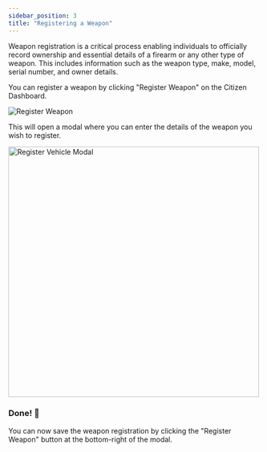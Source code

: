 ```yaml
---
sidebar_position: 3
title: "Registering a Weapon"
---
```


Weapon registration is a critical process enabling individuals to officially record ownership and essential details of a firearm or any other type of weapon.
This includes information such as the weapon type, make, model, serial number, and owner details.

You can register a weapon by clicking "Register Weapon" on the Citizen Dashboard.

![Register Weapon](/user-guide/citizen/register-weapon-button.png)

This will open a modal where you can enter the details of the weapon you wish to register.

<img
  src="/user-guide/citizen/register-weapon-modal.png"
  alt="Register Vehicle Modal"
  loading="lazy"
  width="500px"
/>

### Done! 🎉

You can now save the weapon registration by clicking the "Register Weapon" button at the bottom-right of the modal.
